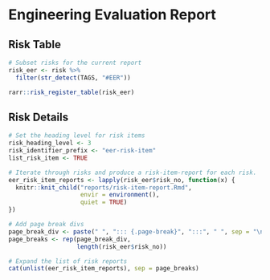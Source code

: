 # Engineering Evaluation Report

## Risk Table
```r
# Subset risks for the current report
risk_eer <- risk %>%
  filter(str_detect(TAGS, "#EER"))

rarr::risk_register_table(risk_eer)
```

## Risk Details
```r
# Set the heading level for risk items
risk_heading_level <- 3
risk_identifier_prefix <- "eer-risk-item"
list_risk_item <- TRUE

# Iterate through risks and produce a risk-item-report for each risk.
eer_risk_item_reports <- lapply(risk_eer$risk_no, function(x) {
  knitr::knit_child("reports/risk-item-report.Rmd", 
                    envir = environment(), 
                    quiet = TRUE)
})

# Add page break divs
page_break_div <- paste(" ", "::: {.page-break}", ":::", " ", sep = "\n")
page_breaks <- rep(page_break_div, 
                   length(risk_eer$risk_no))

# Expand the list of risk reports
cat(unlist(eer_risk_item_reports), sep = page_breaks)
```



